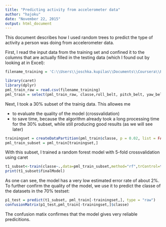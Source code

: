```yaml
---
title: "Predicting activity from accelerometer data"
author: "hajoku"
date: "November 22, 2015"
output: html_document
---
```


This document describes how I used random trees to predict the type of activity a person was doing from accelerometer data.

First, I read the input data from the training set and confined ít to the columns that are actually filled in the testing data (which I found out by looking at in Excel):

```r
filename_training = 'C:\\Users\\joschka.kupilas\\Documents\\Coursera\\Practical Machine Learning\\Assignment\\pml-training.csv'
```


```r
library(caret)
library(dplyr)
pml_train_raw = read.csv(filename_training)
pml_train = select(pml_train_raw, classe,roll_belt,	pitch_belt,	yaw_belt,	total_accel_belt,	gyros_belt_x,	gyros_belt_y,	gyros_belt_z,	accel_belt_x,	accel_belt_y,	accel_belt_z,	magnet_belt_x,	magnet_belt_y,	magnet_belt_z,	roll_arm,	pitch_arm,	yaw_arm,	total_accel_arm,	gyros_arm_x,	gyros_arm_y,	gyros_arm_z,	accel_arm_x,	accel_arm_y,	accel_arm_z,	magnet_arm_x,	magnet_arm_y,	magnet_arm_z,	roll_dumbbell,	pitch_dumbbell,	yaw_dumbbell,	total_accel_dumbbell,	gyros_dumbbell_x,	gyros_dumbbell_y,	gyros_dumbbell_z,	accel_dumbbell_x,	accel_dumbbell_y,	accel_dumbbell_z,	magnet_dumbbell_x,	magnet_dumbbell_y,	magnet_dumbbell_z,	roll_forearm,	pitch_forearm,	yaw_forearm,	total_accel_forearm,	gyros_forearm_x,	gyros_forearm_y,	gyros_forearm_z,	accel_forearm_x,	accel_forearm_y,	accel_forearm_z,	magnet_forearm_x,	magnet_forearm_y,	magnet_forearm_z) 

```
Next, I took a 30% subset of the trainig data. This allowes me 

* to evaluate the quality of the model (crossvalidation)
* to save time, because the algorithm already took a long processing time for the 30% subset, while still producing good results (as we will see later)  
 
```r
trainingset = createDataPartition(pml_train$classe, p = 0.02, list = FALSE)
pml_train_subset = pml_train[trainingset,]
```

With this subset, I trained a random forest model with 5-fold crossvalidation using caret 
```r
t1_subset<-train(classe~.,data=pml_train_subset,method="rf",trControl=trainControl(method="cv",number=5), prox=TRUE,allowParallel=TRUE)
print(t1_subset$finalModel)
```

As one can see, the model has a very low estimated error rate of about 2%. To further confirm the quality of the model, we use it to predict the classe of the datasets in the 70% testset:
```r
p1_test = predict(t1_subset, pml_train[-trainingset,], type = "raw")
confusionMatrix(p1_test,pml_train[-trainingset,]$classe)
```

The confusion matix confirmes that the model gives very reliable predicitions.